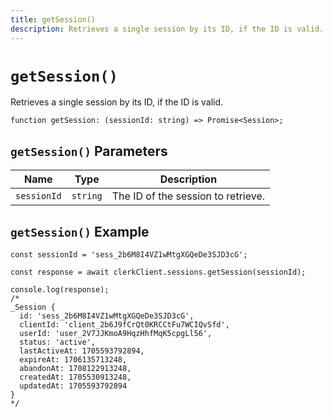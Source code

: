 ```yaml
---
title: getSession()
description: Retrieves a single session by its ID, if the ID is valid.
---
```


# `getSession()`

Retrieves a single session by its ID, if the ID is valid.

```tsx
function getSession: (sessionId: string) => Promise<Session>;
```

## `getSession()` Parameters

| Name | Type | Description |
| --- | --- | --- |
| `sessionId` | `string` | The ID of the session to retrieve. |

## `getSession()` Example

```tsx
const sessionId = 'sess_2b6M8I4VZ1wMtgXGQeDe3SJD3cG';

const response = await clerkClient.sessions.getSession(sessionId);

console.log(response);
/*
_Session {
  id: 'sess_2b6M8I4VZ1wMtgXGQeDe3SJD3cG',
  clientId: 'client_2b6J9fCrQt0KRCCtFu7WCIQvSfd',
  userId: 'user_2V7JJKmoA9HqzHhfMqK5cpgLl56',
  status: 'active',
  lastActiveAt: 1705593792894,
  expireAt: 1706135713248,
  abandonAt: 1708122913248,
  createdAt: 1705530913248,
  updatedAt: 1705593792894
}
*/
```
